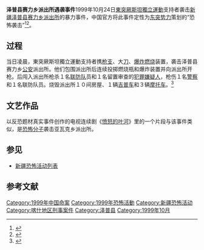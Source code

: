 '''泽普县赛力乡派出所遇袭事件'''1999年10月24日[[東突厥斯坦獨立運動|東突厥斯坦獨立運動]]支持者袭击[[新疆|新疆]][[泽普县|泽普县]][[赛力乡|赛力乡]][[派出所|派出所]]的暴力事件，中国官方将此事件定性为[[东突厥斯坦独立运动|东突势力]]策划的“恐怖袭击”<ref>{{Cite web|title=国务院新闻办发文《“东突”恐怖势力难脱罪责》|url=http://news.sohu.com/74/76/news147717674.shtml|accessdate=2020-12-12|author=|date=|format=|work=|publisher=[[搜狐|搜狐]]|language=|archive-date=2020-08-08|archive-url=https://web.archive.org/web/20200808205606/http://news.sohu.com/74/76/news147717674.shtml|dead-url=no}}</ref><ref>{{Cite web|title=新疆和田一派出所遭袭|url=http://news.ifeng.com/mainland/special/hetianpaichusuozaoxi/|accessdate=2020-12-12|author=|date=|format=|work=|publisher=[[凤凰网|凤凰网]]|language=|archive-date=2014-03-05|archive-url=https://web.archive.org/web/20140305214904/http://news.ifeng.com/mainland/special/hetianpaichusuozaoxi/|dead-url=no}}</ref>。
== 过程 ==
当日凌晨，東突厥斯坦獨立運動支持者携[[枪支|枪支]]、大[[刀|刀]]、[[爆炸|爆炸]][[燃烧|燃烧]]装置，袭击泽普县赛力乡[[公安|公安]]派出所。他们包围派出所后连续投掷燃烧瓶和爆炸装置并向派出所开枪。后闯入派出所枪杀１名[[联防队|联防队]]员和１名留置审查的[[犯罪嫌疑人|犯罪嫌疑人]]，枪伤１名[[警察|警察]]和１名联防队员。烧毁派出所１０间房屋、１辆[[吉普车|吉普车]]和３辆[[摩托车|摩托车]]。<ref>{{Cite web |url=http://www.china.com.cn/chinese/zhuanti/224386.htm |title=“东突”恐怖势力难脱罪责 |access-date=2013-07-27 |archive-date=2012-05-14 |archive-url=https://web.archive.org/web/20120514040704/http://www.china.com.cn/chinese/zhuanti/224386.htm |dead-url=no }}</ref>
== 文艺作品 ==
以反恐题材真实事件创作的电视连续剧《[[愤怒的叶河|愤怒的叶河]]》里的一个片段与该事件类似，是[[恐怖分子|恐怖分子]]袭击亚瓦克乡派出所。

== 参见 ==

* [[新疆恐怖活動列表|新疆恐怖活动列表]]

== 参考文献 ==
{{Reflist}}
 
{{新疆维吾尔自治区暴力恐怖活动和反恐行动|江}}
[[Category:1999年中国命案|Category:1999年中国命案]]
[[Category:1999年恐怖活動|Category:1999年恐怖活動]]
[[Category:新疆恐怖活动|Category:新疆恐怖活动]]
[[Category:喀什地区刑事案件|Category:喀什地区刑事案件]]
[[Category:泽普县|Category:泽普县]]
[[Category:1999年10月|Category:1999年10月]]